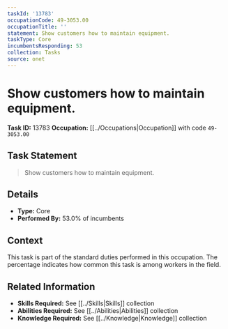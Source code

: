 ```yaml
---
taskId: '13783'
occupationCode: 49-3053.00
occupationTitle: ''
statement: Show customers how to maintain equipment.
taskType: Core
incumbentsResponding: 53
collection: Tasks
source: onet
---
```

# Show customers how to maintain equipment.

**Task ID:** 13783
**Occupation:** [[../Occupations|Occupation]] with code `49-3053.00`

## Task Statement

> Show customers how to maintain equipment.

## Details

- **Type:** Core
- **Performed By:** 53.0% of incumbents

## Context

This task is part of the standard duties performed in this occupation. The percentage indicates how common this task is among workers in the field.

## Related Information

- **Skills Required:** See [[../Skills|Skills]] collection
- **Abilities Required:** See [[../Abilities|Abilities]] collection
- **Knowledge Required:** See [[../Knowledge|Knowledge]] collection
